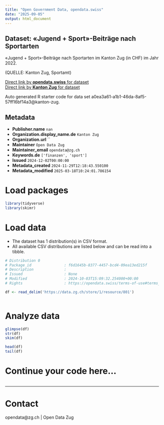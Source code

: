 ```yaml
---
title: "Open Government Data, opendata.swiss"
date: "2025-09-05"
output: html_document
---
```


## Dataset: «Jugend + Sport»-Beiträge nach Sportarten

«Jugend + Sport»-Beiträge nach Sportarten im Kanton Zug (in CHF) im Jahr 2022.

(QUELLE: Kanton Zug, Sportamt)

[Direct link by **opendata.swiss** for dataset](https://opendata.swiss/de/dataset/jugend-sport-beitrage-nach-sportarten)<br>
[Direct link by **Kanton Zug** for dataset](https://www.zg.ch/behoerden/gesundheitsdirektion/statistikfachstelle/themen/16-sport-und-kultur/16-sport)

Auto generated R starter code for data set a0ea3a61-a1b1-46da-8af5-57ff16bf14a3@kanton-zug.

## Metadata

- **Publisher.name** `nan`
- **Organization.display_name.de** `Kanton Zug`
- **Organization.url** ``
- **Maintainer** `Open Data Zug`
- **Maintainer_email** `opendata@zg.ch`
- **Keywords.de** `['finanzen', 'sport']`
- **Issued** `2024-12-02T00:00:00`
- **Metadata_created** `2024-11-29T12:18:43.550100`
- **Metadata_modified** `2025-03-18T10:24:01.786154`


# Load packages

```r

library(tidyverse)
library(skimr)

```

# Load data

-   The dataset has 1 distribution(s) in CSV format.
-   All available CSV distributions are listed below and can be read into a tibble.

```r

# Distribution 0
# Package_id               : f6d1645b-8377-4457-bcd4-09ea13ed215f
# Description              : 
# Issued                   : None
# Modified                 : 2024-10-03T15:09:32.254000+00:00
# Rights                   : https://opendata.swiss/terms-of-use#terms_by

df <- read_delim('https://data.zg.ch/store/1/resource/801')



```

# Analyze data

```r

glimpse(df)
str(df)
skim(df)

head(df)
tail(df)

```

# Continue your code here...

```r

```

------------------------------------------------------------------------

# Contact

opendata@zg.ch | Open Data Zug
